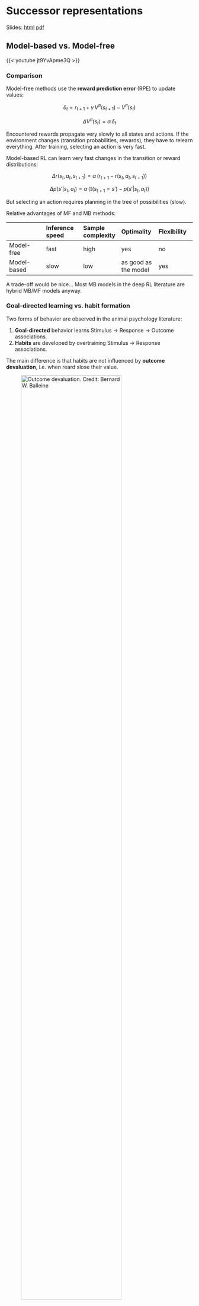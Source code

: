 # Successor representations

Slides: [html](../slides/4.4-SR.html){target="_blank"} [pdf](../slides/pdf/4.4-SR.pdf){target="_blank"}

## Model-based vs. Model-free

{{< youtube  jt9YvApme3Q >}}

### Comparison

Model-free methods use the **reward prediction error** (RPE) to update values:

$$
    \delta_t = r_{t+1} + \gamma \, V^\pi(s_{t+1}) - V^\pi(s_t)
$$

$$
    \Delta V^\pi(s_t) = \alpha \, \delta_t
$$

Encountered rewards propagate very slowly to all states and actions.
If the environment changes (transition probabilities, rewards), they have to relearn everything.
After training, selecting an action is very fast.

Model-based RL can learn very fast changes in the transition or reward distributions:

$$
    \Delta r(s_t, a_t, s_{t+1}) = \alpha \, (r_{t+1} - r(s_t, a_t, s_{t+1}))
$$

$$
    \Delta p(s' | s_t, a_t) = \alpha \, (\mathbb{I}(s_{t+1} = s') - p(s' | s_t, a_t))
$$

But selecting an action requires planning in the tree of possibilities (slow).

Relative advantages of MF and MB methods:


|       | Inference speed   | Sample complexity        |  Optimality             | Flexibility |
| :--- | :--- | :--- | :--- | :--- | 
| Model-free  | fast              |  high                    |  yes                    |   no        |
| Model-based | slow              | low                      | as good as the model    | yes         |


A trade-off would be nice... Most MB models in the deep RL literature are hybrid MB/MF models anyway.

### Goal-directed learning vs. habit formation

Two forms of behavior are observed in the animal psychology literature:

1. **Goal-directed** behavior learns Stimulus $\rightarrow$ Response $\rightarrow$ Outcome associations.
2. **Habits** are developed by overtraining Stimulus $\rightarrow$ Response associations.

The main difference is that habits are not influenced by **outcome devaluation**, i.e. when reard slose their value.


![Outcome devaluation. Credit: Bernard W. Balleine](../slides/img/rewarddevaluation.jpg){width=80%}

The classical theory assigns MF to habits and MB to goal-directed, mostly because their sensitivity to outcome devaluation.
The open question is the arbitration mechanism between these two segregated process: who takes control?
Recent work suggests both systems are largely overlapping.

## Successor representations

{{< youtube  Qt2Qtf_WbfM >}}

### Principle of successor representations

Successor representations (SR, [@Dayan1993]) have been introduced to combine MF and MB properties. Let's split the definition of the value of a state:

$$
\begin{align}
    V^\pi(s) &= \mathbb{E}_{\pi} [\sum_{k=0}^\infty \gamma^k \, r_{t+k+1} | s_t =s] \\
            &\\
               &= \mathbb{E}_{\pi} [\begin{bmatrix} 1 \\ \gamma \\ \gamma^2 \\ \ldots \\ \gamma^\infty \end{bmatrix} \times
                  \begin{bmatrix} \mathbb{I}(s_{t}) \\ \mathbb{I}(s_{t+1}) \\ \mathbb{I}(s_{t+2}) \\ \ldots \\ \mathbb{I}(s_{\infty}) \end{bmatrix}  \times
                  \begin{bmatrix} r_{t+1} \\ r_{t+2} \\ r_{t+3} \\ \ldots \\ r_{t+\infty} \end{bmatrix} 
                | s_t =s]\\
\end{align}
$$

where $\mathbb{I}(s_{t})$ is 1 when the agent is in $s_t$ at time $t$, 0 otherwise.

The left part corresponds to the **transition dynamics**: which states will be visited by the policy, discounted by $\gamma$.
The right part corresponds to the **immediate reward** in each visited state.
Couldn't we learn the transition dynamics and the reward distribution separately in a model-free manner?

SR rewrites the value of a state into an **expected discounted future state occupancy** $M^\pi(s, s')$ and an **expected immediate reward** $r(s')$ by summing over all possible states $s'$ of the MDP:

$$
\begin{align}
    V^\pi(s) &= \mathbb{E}_{\pi} [\sum_{k=0}^\infty \gamma^k \, r_{t+k+1} | s_t =s] \\
            &\\
               &= \sum_{s' \in \mathcal{S}} \mathbb{E}_{\pi} [\sum_{k=0}^\infty \gamma^k \, \mathbb{I}(s_{t+k}=s') \times r_{t+k+1}  | s_t =s]\\
            &\\
               &\approx \sum_{s' \in \mathcal{S}} \mathbb{E}_{\pi} [\sum_{k=0}^\infty \gamma^k \, \mathbb{I}(s_{t+k}=s')  | s_t =s] \times \mathbb{E} [r_{t+1}  | s_{t}=s']\\
            &\\
               &\approx \sum_{s' \in \mathcal{S}} M^\pi(s, s') \times r(s')\\
\end{align}
$$

The underlying assumption is that the world dynamics are independent from the reward function (which does not depend on the policy). 
This allows to re-use knowledge about world dynamics in other contexts (e.g. a new reward function in the same environment): **transfer learning**.

![Transfer learning in Gridworld. Source: <https://awjuliani.medium.com/the-present-in-terms-of-the-future-successor-representations-in-reinforcement-learning-316b78c5fa3>](../slides/img/sr-transferlearning.png){width=80%}

What matters is the states that you will visit and how interesting they are, not the order in which you visit them. 
Knowing that being in the mensa will eventually get you some food is enough to know that being in the mensa is a good state: you do not need to remember which exact sequence of transitions will put food in your mouth.

SR algorithms must estimate two quantities:

* The **expected immediate reward** received after each state:

$$r(s) = \mathbb{E} [r_{t+1} | s_t = s]$$

* The **expected discounted future state occupancy** (the **SR** itself):

$$M^\pi(s, s') = \mathbb{E}_{\pi} [\sum_{k=0}^\infty \gamma^k \, \mathbb{I}(s_{t+k} = s') | s_t = s]$$

The value of a state $s$ is then computed with:

$$
    V^\pi(s) = \sum_{s' \in \mathcal{S}} M(s, s') \times r(s')
$$

what allows to infer the policy (e.g. using an actor-critic architecture). The immediate reward for a state can be estimated very quickly and flexibly after receiving each reward:

$$
    \Delta \, r(s_t) = \alpha \, (r_{t+1} - r(s_t))
$$

Imagine a very simple MDP with 4 states and a single deterministic action:

![](../slides/img/sr-simplemdp.svg){width=60%}

The transition matrix $\mathcal{P}^\pi$ depicts the possible $(s, s')$ transitions:

$$\mathcal{P}^\pi = \begin{bmatrix}
0 & 1 & 0 & 0 \\
0 & 0 & 1 & 0 \\
0 & 0 & 0 & 1 \\
0 & 0 & 0 & 1 \\
\end{bmatrix}
$$

The SR matrix $M$ also represents the future transitions discounted by $\gamma$:

$$M = \begin{bmatrix}
1 & \gamma & \gamma^2 & \gamma^3 \\
0 & 1 & \gamma & \gamma^2 \\
0 & 0 & 1  & \gamma\\
0 & 0 & 0 & 1 \\
\end{bmatrix}
$$


::: {.callout-note}
## SR matrix in a Tolman's maze

![](../slides/img/sr-tolman.png)
Source: [@Russek2017]

The SR represents whether a state can be reached soon from the current state (b) using the current policy.
The SR depends on the policy:
* A random agent will map the local neighborhood (c).
* A goal-directed agent will have SR representations that follow the optimal path (d).

It is therefore different from the transition matrix, as it depends on behavior and rewards.
The exact dynamics are lost compared to MB: it only represents whether a state is reachable, not how.
:::

The SR matrix reflects the proximity between states depending on the transitions and the policy. it does not have to be a spatial relationship.

![](../slides/img/schapiro1.png){width=60%}

![Probabilistic MDP and the corresponding SR matrix. Source: [@Stachenfeld2017].](../slides/img/schapiro2.png){width=60%}


### Learning successor representations

How can we learn the SR matrix for all pairs of states?

$$
    M^\pi(s, s') = \mathbb{E}_{\pi} [\sum_{k=0}^\infty \gamma^k \, \mathbb{I}(s_{t+k} = s') | s_t = s]
$$

We first notice that the SR obeys a recursive Bellman-like equation:

$$\begin{aligned}
    M^\pi(s, s') &= \mathbb{I}(s_{t} = s') + \mathbb{E}_{\pi} [\sum_{k=1}^\infty \gamma^k \, \mathbb{I}(s_{t+k} = s') | s_t = s] \\
            &= \mathbb{I}(s_{t} = s') + \gamma \, \mathbb{E}_{\pi} [\sum_{k=0}^\infty \gamma^k \, \mathbb{I}(s_{t+k+1} = s') | s_t = s] \\
            &= \mathbb{I}(s_{t} = s') + \gamma \, \mathbb{E}_{s_{t+1} \sim \mathcal{P}^\pi(s' | s)} [\mathbb{E}_{\pi} [\sum_{k=0}^\infty \gamma^k \, \mathbb{I}(s_{t+k} = s') | s_{t+1} = s] ]\\
            &= \mathbb{I}(s_{t} = s') + \gamma \, \mathbb{E}_{s_{t+1} \sim \mathcal{P}^\pi(s' | s)} [M^\pi(s_{t+1}, s')]\\
\end{aligned}
$$

This is reminiscent of TDM: the remaining distance to the goal is 0 if I am already at the goal, or gamma the distance from the next state to the goal.

If we know the transition matrix for a fixed policy $\pi$: 

$$\mathcal{P}^\pi(s, s') = \sum_a \pi(s, a) \, p(s' | s, a)$$

we can obtain the SR directly with matrix inversion as we did in **dynamic programming**:

$$
    M^\pi = I + \gamma \, \mathcal{P}^\pi \times M^\pi
$$

so that:

$$
    M^\pi = (I - \gamma \, \mathcal{P}^\pi)^{-1}
$$

This DP approach is called **model-based SR** (MB-SR, [@Momennejad2017]) as it necessitates to know the environment dynamics.


If we do not know the transition probabilities, we simply sample a single $s_t, s_{t+1}$ transition:

$$
    M^\pi(s_t, s') \approx \mathbb{I}(s_{t} = s') + \gamma \, M^\pi(s_{t+1}, s')
$$

We can define a **sensory prediction error** (SPE):

$$
    \delta^\text{SR}_t = \mathbb{I}(s_{t} = s') + \gamma \, M^\pi(s_{t+1}, s') - M(s_t, s')
$$

that is used to update an estimate of the SR:

$$
    \Delta M^\pi(s_t, s') = \alpha \, \delta^\text{SR}_t
$$

This is **SR-TD**, using a SPE instead of RPE, which learns only from transitions but ignores rewards.

The SPE has to be applied on ALL successor states $s'$ after a transition $(s_t, s_{t+1})$:

$$
    M^\pi(s_t, \mathbf{s'}) = M^\pi(s_t, \mathbf{s'}) + \alpha \, (\mathbb{I}(s_{t}=\mathbf{s'}) + \gamma \, M^\pi(s_{t+1}, \mathbf{s'}) - M(s_t, \mathbf{s'}))
$$

Contrary to the RPE, the SPE is a **vector** of prediction errors, used to update one row of the SR matrix.
The SPE tells how **surprising** a transition $s_t \rightarrow s_{t+1}$ is for the SR.

::: {.callout-tip}
## Summary

The SR matrix represents the **expected discounted future state occupancy**:

$$M^\pi(s, s') = \mathbb{E}_{\pi} [\sum_{k=0}^\infty \gamma^k \, \mathbb{I}(s_{t+k} = s') | s_t = s]$$

It can be learned using a TD-like SPE from single transitions:

$$
    M^\pi(s_t, \mathbf{s'}) = M^\pi(s_t, \mathbf{s'}) + \alpha \, (\mathbb{I}(s_{t}=\mathbf{s'}) + \gamma \, M^\pi(s_{t+1}, \mathbf{s'}) - M(s_t, \mathbf{s'}))
$$

The immediate reward in each state can be learned **independently from the policy**:

$$
    \Delta \, r(s_t) = \alpha \, (r_{t+1} - r(s_t))
$$

The value $V^\pi(s)$ of a state is obtained by summing of all successor states:

$$
    V^\pi(s) = \sum_{s' \in \mathcal{S}} M(s, s') \times r(s')
$$

This critic can be used to train an **actor** $\pi_\theta$ using regular TD learning (e.g. A3C).
:::

Note that it is straightforward to extend the idea of SR to state-action pairs:

$$M^\pi(s, a, s') = \mathbb{E}_{\pi} [\sum_{k=0}^\infty \gamma^k \, \mathbb{I}(s_{t+k} = s') | s_t = s, a_t = a]$$

allowing to estimate Q-values:

$$
    Q^\pi(s, a) = \sum_{s' \in \mathcal{S}} M(s, a, s') \times r(s')
$$

using SARSA or Q-learning-like SPEs:

$$
    \delta^\text{SR}_t = \mathbb{I}(s_{t} = s') + \gamma \, M^\pi(s_{t+1}, a_{t+1}, s') - M(s_t, a_{t}, s')
$$

depending on the choice of the next action $a_{t+1}$ (on- or off-policy).


## Successor features

{{< youtube  3eOUgtU-3Vc >}}

The SR matrix associates each state to all others ($N\times N$ matrix): 

* curse of dimensionality.
* only possible for discrete state spaces.

A better idea is to describe each state $s$ by a feature vector $\phi(s) = [\phi_i(s)]_{i=1}^d$ with less dimensions than the number of states.
This feature vector can be constructed (see the lecture on function approximation) or learned by an autoencoder (latent representation).

The **successor feature representation** (SFR) represents the discounted probability of observing a feature $\phi_j$ after being in $s$. Instead of predicting when the agent will see a cat after being in the current state $s$, the SFR predicts when it will see eyes, ears or whiskers independently:

$$
    M^\pi_j(s) = M^\pi(s, \phi_j) = \mathbb{E}_{\pi} [\sum_{k=0}^\infty \gamma^k \, \mathbb{I}(\phi_j(s_{t+k})) | s_t = s, a_t = a]
$$

Linear SFR [@Gehring2015] supposes that it can be linearly approximated from the features of the current state:

$$
    M^\pi_j(s) = M^\pi(s, \phi_j) = \sum_{i=1}^d m_{i, j} \, \phi_i(s)
$$

The value of a state is now defined as the sum over successor features of their immediate reward discounted by the SFR:

$$
    V^\pi(s) = \sum_{j=1}^d M^\pi_j(s) \, r(\phi_j) = \sum_{j=1}^d r(\phi_j) \, \sum_{i=1}^d m_{i, j} \, \phi_i(s)
$$

The SFR matrix $M^\pi = [m_{i, j}]_{i, j}$ associates each feature $\phi_i$ of the current state to all successor features $\phi_j$: Knowing that I see a kitchen door in the current state, how likely will I see a food outcome in the near future?

Each successor feature $\phi_j$ is associated to an expected immediate reward $r(\phi_j)$: A good state is a state where food features (high $r(\phi_j)$) are likely to happen soon (high $m_{i, j}$).

In matrix-vector form:

$$
    V^\pi(s) = \mathbf{r}^T \times M^\pi \times \phi(s)
$$

The reward vector $\mathbf{r}$ only depends on the features and can be learned independently from the policy, but can be made context-dependent: Food features can be made more important when the agent is hungry, less when thirsty.

**Transfer learning** becomes possible in the same environment:
* Different goals (searching for food or water, going to place A or B) only require different reward vectors.
* The dynamics of the environment are stored in the SFR.

How can we learn the SFR matrix $M^\pi$?

$$
    V^\pi(s) = \mathbf{r}^T \times M^\pi \times \phi(s)
$$

We only need to use the sensory prediction error for a transition between the feature vectors $\phi(s_t)$ and $\phi(s_{t+1})$:

$$\delta_t^\text{SFR} = \phi(s_t) + \gamma \, M^\pi \times \phi(s_{t+1}) - M^\pi \times \phi(s_t)$$

and use it to update the whole matrix:


$$\Delta M^\pi = \delta_t^\text{SFR} \times \phi(s_t)^T$$


However, this linear approximation scheme only works for **fixed** feature representation $\phi(s)$. We need to go deeper...

## Deep Successor Reinforcement Learning

![Deep Successor Reinforcement Learning architecture. [@Kulkarni2016].](../slides/img/DSR.png){width=100%}

Each state $s_t$ is represented by a D-dimensional (D=512) vector $\phi(s_t) = f_\theta(s_t)$ which is the output of an encoder. A decoder $g_{\hat{\theta}}$ is used to provide a reconstruction loss, so $\phi(s_t)$ is a latent representation of an autoencoder:

$$\mathcal{L}_\text{reconstruction}(\theta, \hat{\theta}) = \mathbb{E}[(g_{\hat{\theta}}(\phi(s_t)) - s_t)^2]$$

The immediate reward $R(s_t)$ is linearly predicted from the feature vector $\phi(s_t)$ using a reward vector $\mathbf{w}$.

$$R(s_t) = \phi(s_t)^T \times \mathbf{w}$$

$$\mathcal{L}_\text{reward}(\mathbf{w}, \theta) = \mathbb{E}[(r_{t+1} - \phi(s_t)^T \times \mathbf{w})^2]$$ 

The reconstruction loss is important, otherwise the latent representation $\phi(s_t)$ would be too reward-oriented and would not generalize.
The reward function is learned on a single task, but it can fine-tuned on another task, with all other weights frozen.

For each available action $a$, a DNN $u_\alpha$ predicts the future feature occupancy $M(s, s', a)$ for the current state: 

$$m_{s_t a} = u_\alpha(s_t, a)$$

The Q-value of an action is simply the dot product between the SR of an action and the reward vector $\mathbf{w}$:

$$Q(s_t, a) = \mathbf{w}^T \times m_{s_t a} $$

The selected action is $\epsilon$-greedily selected around the greedy action:

$$a_t = \text{arg}\max_a Q(s_t, a)$$

The SR of each action is learned using the Q-learning-like SPE (with fixed $\theta$ and a target network $u_{\alpha'}$):

$$\mathcal{L}^\text{SPE}(\alpha) = \mathbb{E}[\sum_a (\phi(s_t) + \gamma \, \max_{a'} u_{\alpha'}(s_{t+1}, a') - u_\alpha(s_t, a))^2]$$

The compound loss is used to train the complete network end-to-end **off-policy** using a replay buffer (DQN-like).

$$\mathcal{L}(\theta, \hat{\theta}, \mathbf{w}, \alpha) = \mathcal{L}_\text{reconstruction}(\theta, \hat{\theta}) + \mathcal{L}_\text{reward}(\mathbf{w}, \theta) + \mathcal{L}^\text{SPE}(\alpha)$$


![Deep Successor Reinforcement Learning algorithm. [@Kulkarni2016].](../slides/img/DSR-algorithm.png){width=100%}

![Deep Successor Reinforcement Learning results. [@Kulkarni2016].](../slides/img/DSR-results.png){width=100%}

The interesting property is that you do not need rewards to learn:
* A random agent can be used to learn the encoder and the SR, but $\mathbf{w}$ can be left untouched.
* When rewards are introduced (or changed), only $\mathbf{w}$ has to be adapted, while DQN would have to re-learn all Q-values.

![Change in the value of distal rewards. [@Kulkarni2016].](../slides/img/DSR-results2.png){width=100%}

This is the principle of **latent learning** in animal psychology: fooling around in an environment without a goal allows to learn the structure of the world, what can speed up learning when a task is introduced.
The SR is a **cognitive map** of the environment: learning task-unspecific relationships.

:::{.callout-note}

The same idea was published by three different groups at the same time (preprint in 2016, conference in 2017): [@Barreto2016], [@Kulkarni2016], [@Zhang2016]. The [@Barreto2016] is from Deepmind, so it tends to be cited more...
:::

::: {.callout-tip}
## Visual Semantic Planning using Deep Successor Representations

See the paper: [@Zhu2017]

{{< youtube  _2pYVw6ATKo >}}
:::


